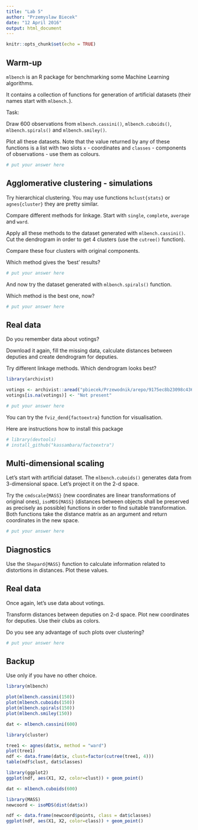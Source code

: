 ```yaml
---
title: "Lab 5"
author: "Przemyslaw Biecek"
date: "12 April 2016"
output: html_document
---
```


```r
knitr::opts_chunk$set(echo = TRUE)
```

## Warm-up

`mlbench` is an R package for benchmarking some Machine Learning algorithms.

It contains a collection of functions for generation of artificial datasets (their names start with `mlbench.`).

Task: 

Draw 600 observations from `mlbench.cassini()`, `mlbench.cuboids()`, `mlbench.spirals()` and `mlbench.smiley()`. 

Plot all these datasets. Note that the value returned by any of these functions is a list with two slots `x` - coordinates and `classes` - components of observations - use them as colours.


```r
# put your answer here

```

## Agglomerative clustering - simulations

Try hierarchical clustering. You may use functions `hclust{stats}` or `agnes{cluster}` they are pretty similar.

Compare different methods for linkage. Start with `single`, `complete`, `average` and `ward`. 

Apply all these methods to the dataset generated with `mlbench.cassini()`. Cut the dendrogram in order to get 4 clusters (use the `cutree()` function). 

Compare these four clusters with original components.

Which method gives the 'best' results?

```r
# put your answer here

```

And now try the dataset generated with `mlbench.spirals()` function.

Which method is the best one, now?

```r
# put your answer here

```

## Real data

Do you remember data about votings?

Download it again, fill the missing data, calculate distances between deputies and create dendrogram for deputies.

Try different linkage methods. Which dendrogram looks best?

```r
library(archivist)

votings <- archivist::aread("pbiecek/Przewodnik/arepo/9175ec8b23098c4364495afde9a2cc17")
votings[is.na(votings)] <- "Not present"

# put your answer here

```

You can try the `fviz_dend{factoextra}` function for visualisation. 

Here are instructions how to install this package

```r
# library(devtools)
# install_github("kassambara/factoextra")
```

## Multi-dimensional scaling

Let's start with artificial dataset. The `mlbench.cuboids()` generates data from 3-dimensional space. Let's project it on the 2-d space.

Try the `cmdscale{MASS}` (new coordinates are linear transformations of original ones), `isoMDS{MASS}` (distances between objects shall be preserved as precisely as possible) functions in order to find suitable transformation. Both functions take the distance matrix as an argument and return coordinates in the new space.

```r
# put your answer here

```

## Diagnostics

Use the `Shepard{MASS}` function to calculate information related to distortions in distances. Plot these values.

## Real data

Once again, let's use data about votings.

Transform distances between deputies on 2-d space. Plot new coordinates for deputies. Use their clubs as colors.

Do you see any advantage of such plots over clustering?

```r
# put your answer here

```

## Backup

Use only if you have no other choice.

```r
library(mlbench)

plot(mlbench.cassini(150))
plot(mlbench.cuboids(150))
plot(mlbench.spirals(150))
plot(mlbench.smiley(150))

dat <- mlbench.cassini(600)

library(cluster)

tree1 <- agnes(dat$x, method = "ward")
plot(tree1)
ndf <- data.frame(dat$x, clust=factor(cutree(tree1, 4)))
table(ndf$clust, dat$classes)

library(ggplot2)
ggplot(ndf, aes(X1, X2, color=clust)) + geom_point()

dat <- mlbench.cuboids(600)

library(MASS)
newcoord <- isoMDS(dist(dat$x))

ndf <- data.frame(newcoord$points, class = dat$classes)
ggplot(ndf, aes(X1, X2, color=class)) + geom_point()

```

